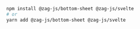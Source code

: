 ```bash
npm install @zag-js/bottom-sheet @zag-js/svelte
# or
yarn add @zag-js/bottom-sheet @zag-js/svelte
```
